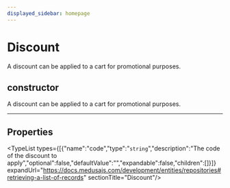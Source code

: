```yaml
---
displayed_sidebar: homepage
---
```



# Discount

A discount can be applied to a cart for promotional purposes.

## constructor

A discount can be applied to a cart for promotional purposes.

___

## Properties

<TypeList types={[{"name":"code","type":"`string`","description":"The code of the discount to apply","optional":false,"defaultValue":"","expandable":false,"children":[]}]} expandUrl="https://docs.medusajs.com/development/entities/repositories#retrieving-a-list-of-records" sectionTitle="Discount"/>
